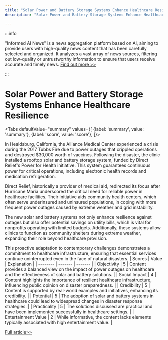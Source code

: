 ```yaml
---
title: "Solar Power and Battery Storage Systems Enhance Healthcare Resilience"
description: "Solar Power and Battery Storage Systems Enhance Healthcare Resilience"

---
```



:::info

"Informed AI News" is a news aggregation platform based on AI, aiming to provide users with high-quality news content that has been carefully selected and organized. It analyzes a vast array of news sources, filtering out low-quality or untrustworthy information to ensure that users receive accurate and timely news.  [Find out more >>](/docs/guides)

:::

# Solar Power and Battery Storage Systems Enhance Healthcare Resilience


<Tabs
	defaultValue="summary"
	values={[
	{label: 'summary', value: 'summary'},
	{label: 'score', value: 'score'},
]}>
<TabItem value="summary">


In Healdsburg, California, the Alliance Medical Center experienced a crisis during the 2017 Tubbs Fire due to power outages that crippled operations and destroyed $30,000 worth of vaccines. Following the disaster, the clinic installed a rooftop solar and battery storage system, funded by Direct Relief's Power for Health initiative. This system guarantees continuous power for critical operations, including electronic health records and medication refrigeration.

Direct Relief, historically a provider of medical aid, redirected its focus after Hurricane Maria underscored the critical need for reliable power in healthcare facilities. Their initiative aids community health centers, which often serve underinsured and uninsured populations, in coping with more frequent power outages caused by extreme weather and grid instability.

The new solar and battery systems not only enhance resilience against outages but also offer potential savings on utility bills, which is vital for nonprofits operating with limited budgets. Additionally, these systems allow clinics to function as community shelters during extreme weather, expanding their role beyond healthcare provision.

This proactive adaptation to contemporary challenges demonstrates a commitment to healthcare infrastructure, ensuring that essential services continue uninterrupted even in the face of natural disasters.
</TabItem>
<TabItem value="score">
	| Scores     | Value   | Explanation |
	| -------- | ------- | ------- |
	| Objectivity  | 5    | Content provides a balanced view on the impact of power outages on healthcare and the effectiveness of solar and battery solutions.    |
	| Social Impact | 4     | Content highlights the importance of resilient healthcare infrastructure, influencing public opinion on disaster preparedness.    |
	| Credibility    | 5    | Content is supported by real-world examples and initiatives, enhancing its credibility.    |
	| Potential    | 5    | The adoption of solar and battery systems in healthcare could lead to widespread changes in disaster response strategies.    |
	| Practicality    | 5    | The solutions discussed are practical and have been implemented successfully in healthcare settings.    |
	| Entertainment Value    | 2    | While informative, the content lacks elements typically associated with high entertainment value.    |
</TabItem>
</Tabs>

[Full article>>](https://apnews.com/article/direct-relief-rooftop-solar-power-community-health-centers-21709fe36279d2c2f263ad965529ef85)
